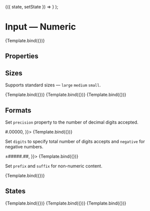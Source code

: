 
<Meta title="Components/Controls/Input — Numeric" component={InputNumeric} argTypes={InputNumericArgTypes} />

  <StateManager initialValue={args.value}>
    {({ state, setState }) => <InputNumeric {...args} value={state} onChange={setState} />}
  </StateManager>
);

# Input — Numeric

<Description of={InputNumeric} />

<Canvas withSource="none">
  <Story name="Basic" value={undefined}>
    {Template.bind({})}
  </Story>
</Canvas>

## Properties

<ArgsTable story="Basic" />

## Sizes

Supports standard sizes — `large` `medium` `small`.

<Canvas withSource="none">
  <Story
    name="Large"
    args={{
      label: "Large",
      size: "large",
    }}>
    {Template.bind({})}
  </Story>
  <Story
    name="Medium"
    args={{
      label: "Medium",
      size: "medium",
    }}>
    {Template.bind({})}
  </Story>
  <Story
    name="Small"
    args={{
      label: "Small",
      size: "small",
    }}>
    {Template.bind({})}
  </Story>
</Canvas>

## Formats

Set `precision` property to the number of decimal digits accepted.

<Canvas withSource="none">
  <Story
    name="Precision"
    args={{
      label: "Numeric",
      size: "large",
      precision: 5,
      embedRight: <Tag appearance="secondary">#.00000</Tag>,
    }}>
    {Template.bind({})}
  </Story>
</Canvas>

Set `digits` to specify total number of digits accepts and `negative` for negative numbers.

<Canvas withSource="none">
  <Story
    name="Digits"
    args={{
      label: "Numeric",
      size: "large",
      digits: 7,
      precision: 2,
      negative: true,
      embedRight: <Tag appearance="secondary">±#####.##</Tag>,
    }}>
    {Template.bind({})}
  </Story>
</Canvas>

Set `prefix` and `suffix` for non-numeric content.

<Canvas withSource="none">
  <Story
    name="Prefix and suffix"
    args={{
      label: "Numeric",
      size: "large",
      prefix: "Size ",
      suffix: " KiB",
    }}>
    {Template.bind({})}
  </Story>
</Canvas>

## States

<Canvas withSource="none">
  <Story
    name="Disabled"
    args={{
      label: "Large",
      size: "large",
      disabled: true,
      value: 9999999,
    }}>
    {Template.bind({})}
  </Story>
</Canvas>

<Canvas withSource="none">
  <Story
    name="Error with glyph"
    args={{
      label: "Large",
      size: "large",
      error: "Please correct the value entered",
      errorAppearance: "glyph",
      value: 123567890,
    }}>
    {Template.bind({})}
  </Story>
</Canvas>

<Canvas withSource="none">
  <Story
    name="Error with hint"
    args={{
      label: "Large",
      size: "large",
      error: "Please correct the value entered",
      errorAppearance: "hint",
      value: 123567890,
    }}>
    {Template.bind({})}
  </Story>
</Canvas>
